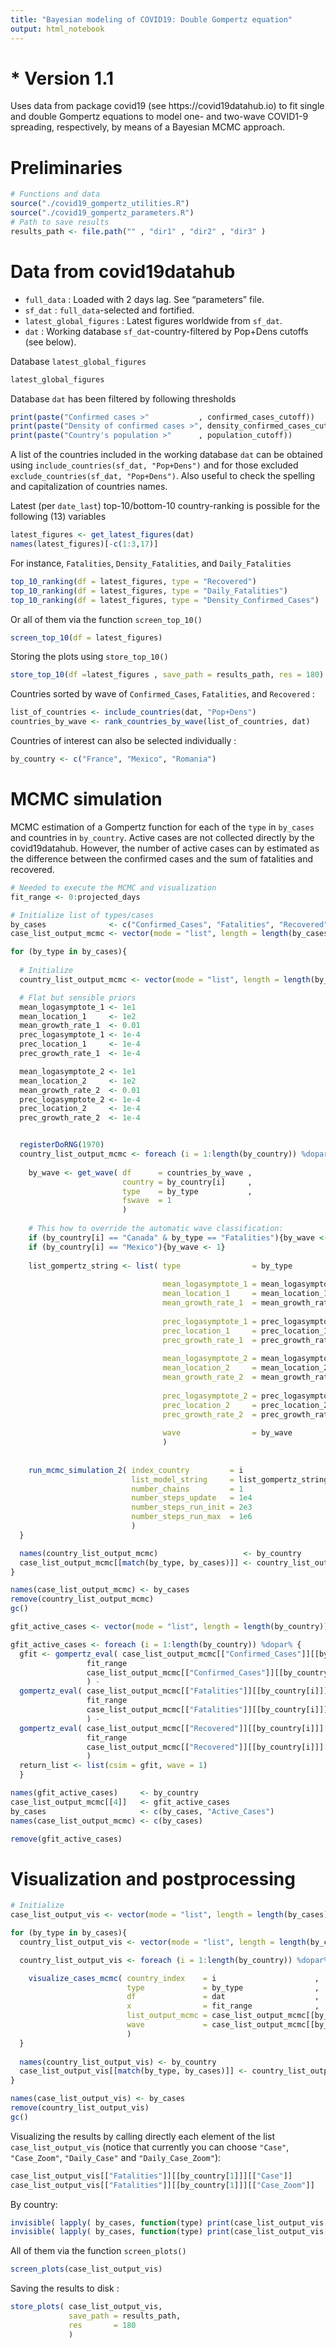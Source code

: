 ```yaml
---
title: "Bayesian modeling of COVID19: Double Gompertz equation"
output: html_notebook
---
```

# * Version 1.1
Uses data from package covid19  (see https://covid19datahub.io) to fit single and double Gompertz equations to model one- and two-wave  COVID1-9 spreading, respectively, by means of a Bayesian MCMC approach.

# Preliminaries
```r
# Functions and data
source("./covid19_gompertz_utilities.R")
source("./covid19_gompertz_parameters.R")
# Path to save results
results_path <- file.path("" , "dir1" , "dir2" , "dir3" )
```

# Data from covid19datahub
* `full_data`             : Loaded with 2 days lag. See "parameters" file.
* `sf_dat`                : `full_data`-selected and fortified.
* `latest_global_figures` : Latest figures worldwide from `sf_dat`.
* `dat`                   : Working database `sf_dat`-country-filtered by Pop+Dens cutoffs (see below).

Database `latest_global_figures`
```r
latest_global_figures
```

Database `dat` has been filtered by following thresholds
```r
print(paste("Confirmed cases >"           , confirmed_cases_cutoff))
print(paste("Density of confirmed cases >", density_confirmed_cases_cutoff))
print(paste("Country's population >"      , population_cutoff))
```

A list of the countries included in the working database `dat` can be obtained using `include_countries(sf_dat, "Pop+Dens")` and for those excluded `exclude_countries(sf_dat, "Pop+Dens")`. Also useful to check the spelling and capitalization of countries names.

Latest (per `date_last`) top-10/bottom-10 country-ranking is possible for the following (13) variables
```r
latest_figures <- get_latest_figures(dat) 
names(latest_figures)[-c(1:3,17)]
```

For instance, `Fatalities`, `Density_Fatalities`, and `Daily_Fatalities`
```r
top_10_ranking(df = latest_figures, type = "Recovered")
top_10_ranking(df = latest_figures, type = "Daily_Fatalities")
top_10_ranking(df = latest_figures, type = "Density_Confirmed_Cases")
```

Or all of them via the function `screen_top_10()`
```r
screen_top_10(df = latest_figures)
```

Storing the plots using `store_top_10()`
```r
store_top_10(df =latest_figures , save_path = results_path, res = 180)
```

Countries sorted by wave of `Confirmed_Cases`, `Fatalities`, and `Recovered` :
```r
list_of_countries <- include_countries(dat, "Pop+Dens")
countries_by_wave <- rank_countries_by_wave(list_of_countries, dat)
```

Countries of interest can also be selected individually :
```r
by_country <- c("France", "Mexico", "Romania")
```

# MCMC simulation
MCMC estimation of a Gompertz function for each of the `type` in `by_cases` and countries in `by_country`. Active cases are not collected directly by the covid19datahub. However, the number of active cases can by estimated as the difference between the confirmed cases and the sum of fatalities and recovered. 

```r
# Needed to execute the MCMC and visualization
fit_range <- 0:projected_days

# Initialize list of types/cases 
by_cases              <- c("Confirmed_Cases", "Fatalities", "Recovered")
case_list_output_mcmc <- vector(mode = "list", length = length(by_cases))

for (by_type in by_cases){
  
  # Initialize 
  country_list_output_mcmc <- vector(mode = "list", length = length(by_country))

  # Flat but sensible priors
  mean_logasymptote_1 <- 1e1
  mean_location_1     <- 1e2
  mean_growth_rate_1  <- 0.01
  prec_logasymptote_1 <- 1e-4  
  prec_location_1     <- 1e-4
  prec_growth_rate_1  <- 1e-4

  mean_logasymptote_2 <- 1e1
  mean_location_2     <- 1e2
  mean_growth_rate_2  <- 0.01
  prec_logasymptote_2 <- 1e-4  
  prec_location_2     <- 1e-4
  prec_growth_rate_2  <- 1e-4


  registerDoRNG(1970)
  country_list_output_mcmc <- foreach (i = 1:length(by_country)) %dopar% {
  
    by_wave <- get_wave( df      = countries_by_wave , 
                         country = by_country[i]     , 
                         type    = by_type           , 
                         fswave  = 1
                         ) 
    
    # This how to override the automatic wave classification:
    if (by_country[i] == "Canada" & by_type == "Fatalities"){by_wave <- 1}
    if (by_country[i] == "Mexico"){by_wave <- 1}
    
    list_gompertz_string <- list( type                = by_type             , 
                                      
                                  mean_logasymptote_1 = mean_logasymptote_1 ,
                                  mean_location_1     = mean_location_1     , 
                                  mean_growth_rate_1  = mean_growth_rate_1  , 
                              
                                  prec_logasymptote_1 = prec_logasymptote_1 , 
                                  prec_location_1     = prec_location_1     , 
                                  prec_growth_rate_1  = prec_growth_rate_1  ,
                                     
                                  mean_logasymptote_2 = mean_logasymptote_2 ,
                                  mean_location_2     = mean_location_2     , 
                                  mean_growth_rate_2  = mean_growth_rate_2  , 
                              
                                  prec_logasymptote_2 = prec_logasymptote_2 , 
                                  prec_location_2     = prec_location_2     , 
                                  prec_growth_rate_2  = prec_growth_rate_2  ,
                                      
                                  wave                = by_wave
                                  )
  
  
    run_mcmc_simulation_2( index_country         = i                    , 
                           list_model_string     = list_gompertz_string , 
                           number_chains         = 1                    ,
                           number_steps_update   = 1e4                  , 
                           number_steps_run_init = 2e3                  , # 2-5e3
                           number_steps_run_max  = 1e6                    # 1e6
                           )
  }

  names(country_list_output_mcmc)                   <- by_country
  case_list_output_mcmc[[match(by_type, by_cases)]] <- country_list_output_mcmc
}

names(case_list_output_mcmc) <- by_cases
remove(country_list_output_mcmc)
gc()

gfit_active_cases <- vector(mode = "list", length = length(by_country))

gfit_active_cases <- foreach (i = 1:length(by_country)) %dopar% { 
  gfit <- gompertz_eval( case_list_output_mcmc[["Confirmed_Cases"]][[by_country[i]]][["csim"]] , 
                 fit_range                                                             ,
                 case_list_output_mcmc[["Confirmed_Cases"]][[by_country[i]]][["wave"]]
                 ) -
  gompertz_eval( case_list_output_mcmc[["Fatalities"]][[by_country[i]]][["csim"]] ,
                 fit_range                                                        ,
                 case_list_output_mcmc[["Fatalities"]][[by_country[i]]][["wave"]] 
                 ) -
  gompertz_eval( case_list_output_mcmc[["Recovered"]][[by_country[i]]][["csim"]] ,
                 fit_range                                                       ,
                 case_list_output_mcmc[["Recovered"]][[by_country[i]]][["wave"]] 
                 ) 
  return_list <- list(csim = gfit, wave = 1) 
  }

names(gfit_active_cases)     <- by_country
case_list_output_mcmc[[4]]   <- gfit_active_cases
by_cases                     <- c(by_cases, "Active_Cases")
names(case_list_output_mcmc) <- c(by_cases)

remove(gfit_active_cases)
```

# Visualization and postprocessing
```r
# Initialize 
case_list_output_vis <- vector(mode = "list", length = length(by_cases))

for (by_type in by_cases){
  country_list_output_vis <- vector(mode = "list", length = length(by_country))

  country_list_output_vis <- foreach (i = 1:length(by_country)) %dopar% {

    visualize_cases_mcmc( country_index    = i                      ,  
                          type             = by_type                , 
                          df               = dat                    , 
                          x                = fit_range              ,
                          list_output_mcmc = case_list_output_mcmc[[by_type]][[by_country[i]]] , 
                          wave             = case_list_output_mcmc[[by_type]][[by_country[i]]] 
                          )
  }
  
  names(country_list_output_vis) <- by_country
  case_list_output_vis[[match(by_type, by_cases)]] <- country_list_output_vis
}

names(case_list_output_vis) <- by_cases
remove(country_list_output_vis)
gc()
```

Visualizing the results by calling directly each element of the list `case_list_output_vis` (notice that currently you can choose `"Case"`, `"Case_Zoom"`, `"Daily_Case"` and `"Daily_Case_Zoom"`):
```r
case_list_output_vis[["Fatalities"]][[by_country[1]]][["Case"]]
case_list_output_vis[["Fatalities"]][[by_country[1]]][["Case_Zoom"]]
```

By country:
```r
invisible( lapply( by_cases, function(type) print(case_list_output_vis[[type]][[by_country[1]]][["Case"]])       ))
invisible( lapply( by_cases, function(type) print(case_list_output_vis[[type]][[by_country[1]]][["Daily_Case"]]) ))
```

All of them via the function `screen_plots()`
```r
screen_plots(case_list_output_vis)
```

Saving the results to disk :
```r
store_plots( case_list_output_vis,
             save_path = results_path,
             res       = 180
             )
```

